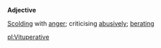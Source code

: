 '''Adjective'''


[[Scold]]ing with [[anger]]; criticising [[abusive]]ly; [[berate| berating]]

[[pl:Vituperative]]